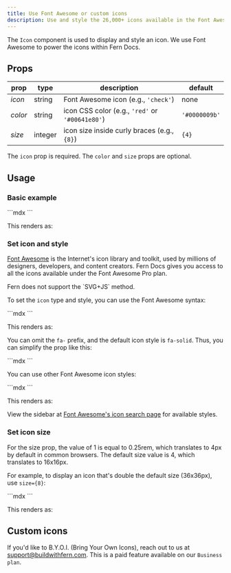 ```yaml
---
title: Use Font Awesome or custom icons
description: Use and style the 26,000+ icons available in the Font Awesome icon library in your Fern Docs. Fern also supports custom icons on its Business plan.
---
```


The `Icon` component is used to display and style an icon. We use Font Awesome to power the icons within Fern Docs.

## Props

| prop       | type    | description                                     | default       |
|------------|-------- |-------------------------------------------------|---------------|
| *icon*     | string  | Font Awesome icon (e.g., `'check'`)             | none          |
| *color*    | string  | icon CSS color (e.g., `'red'` or `'#00641e80'`) | `'#0000009b'` |
| *size*     | integer | icon size inside curly braces (e.g., `{8}`)     | `{4}`         |

The `icon` prop is required. The `color` and `size` props are optional. 

## Usage

### Basic example

<CodeBlock title='Example'>
```mdx
<Icon icon='check' color='green' size={6} />
```
</CodeBlock>

This renders as:
<Icon icon='check' color='green' size={6}/>

### Set icon and style

[Font Awesome](https://fontawesome.com/) is the Internet's icon library and toolkit, used by millions of designers, developers, and content creators. Fern Docs gives you access to all the icons available under the Font Awesome Pro plan.

<Warning>
Fern does not support the `SVG+JS` method.
</Warning>

To set the `icon` type and style, you can use the Font Awesome syntax:

<CodeBlock title='Example with Font Awesome syntax'>
```mdx
<Icon icon='fa-solid fa-check' color='green' size={6} />
```
</CodeBlock>

This renders as:
<Icon icon='fa-solid fa-check' color='green' size={6} />

You can omit the `fa-` prefix, and the default icon style is `fa-solid`. Thus, you can simplify the prop like this:

<CodeBlock title='Simplified example with default style'>
```mdx
<Icon icon='check' color='green' size={6} />
```
</CodeBlock>

You can use other Font Awesome icon styles:

<CodeBlock title='Simplified example with light style'>
```mdx
<Icon icon='light check' color='green' size={6} />
```
</CodeBlock>

This renders as:
<Icon icon='light check' color='green' size={6} />

View the sidebar at [Font Awesome's icon search page](https://fontawesome.com/search) for available styles.

### Set icon size

For the size prop, the value of 1 is equal to 0.25rem, which translates to 4px by default in common browsers. The default size value is 4, which translates to 16x16px.

For example, to display an icon that's double the default size (36x36px), use `size={8}`:

<CodeBlock title='Size example'>
```mdx
<Icon icon='check' color='green' size={8} />
```
</CodeBlock>

This renders as:
<Icon icon='check' color='green' size={8} />

## Custom icons

If you'd like to B.Y.O.I. (Bring Your Own Icons), reach out to us at [support@buildwithfern.com](mailto:support@buildwithfern.com). This is a paid feature available on our `Business plan`.